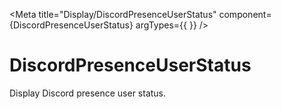 
<Meta title="Display/DiscordPresenceUserStatus" component={DiscordPresenceUserStatus} argTypes={{ }} />


# DiscordPresenceUserStatus

Display Discord presence user status.

<Story name="Offline">
  <div style={{ fontSize: '16px' }}>
    <Box>
      <DiscordPresenceUserStatus
        classes={DiscordPresenceClassesDefault}
        style={{
          backgroundColor: '#5133ff',
        }}
        data={{
          active_on_discord_desktop: false,
          active_on_discord_mobile: false,
          active_on_discord_web: false,
          discord_status: 'offline',
        }}
      />
    </Box>
  </div>
</Story>

<Story name="Online (Desktop)">
  <div style={{ fontSize: '16px' }}>
    <Box>
      <DiscordPresenceUserStatus
        classes={DiscordPresenceClassesDefault}
        style={{
          backgroundColor: '#5133ff',
        }}
        data={{
          active_on_discord_desktop: true,
          active_on_discord_mobile: false,
          active_on_discord_web: false,
          discord_status: 'online',
        }}
      />
    </Box>
  </div>
</Story>

<Story name="Online (Mobile)">
  <div style={{ fontSize: '16px' }}>
    <Box>
      <DiscordPresenceUserStatus
        classes={DiscordPresenceClassesDefault}
        style={{
          backgroundColor: '#5133ff',
        }}
        data={{
          active_on_discord_desktop: false,
          active_on_discord_mobile: true,
          active_on_discord_web: false,
          discord_status: 'online',
        }}
      />
    </Box>
  </div>
</Story>

<Story name="Online (Web)">
  <div style={{ fontSize: '16px' }}>
    <Box>
      <DiscordPresenceUserStatus
        classes={DiscordPresenceClassesDefault}
        style={{
          backgroundColor: '#5133ff',
        }}
        data={{
          active_on_discord_desktop: false,
          active_on_discord_mobile: false,
          active_on_discord_web: true,
          discord_status: 'online',
        }}
      />
    </Box>
  </div>
</Story>

<Story name="Do Not Disturb">
  <div style={{ fontSize: '16px' }}>
    <Box>
      <DiscordPresenceUserStatus
        classes={DiscordPresenceClassesDefault}
        style={{
          backgroundColor: '#5133ff',
        }}
        data={{
          active_on_discord_desktop: false,
          active_on_discord_mobile: false,
          active_on_discord_web: true,
          discord_status: 'dnd',
        }}
      />
    </Box>
  </div>
</Story>

<Story name="Idle">
  <div style={{ fontSize: '16px' }}>
    <Box>
      <DiscordPresenceUserStatus
        classes={DiscordPresenceClassesDefault}
        style={{
          backgroundColor: '#5133ff',
        }}
        data={{
          active_on_discord_desktop: false,
          active_on_discord_mobile: false,
          active_on_discord_web: true,
          discord_status: 'idle',
        }}
      />
    </Box>
  </div>
</Story>
